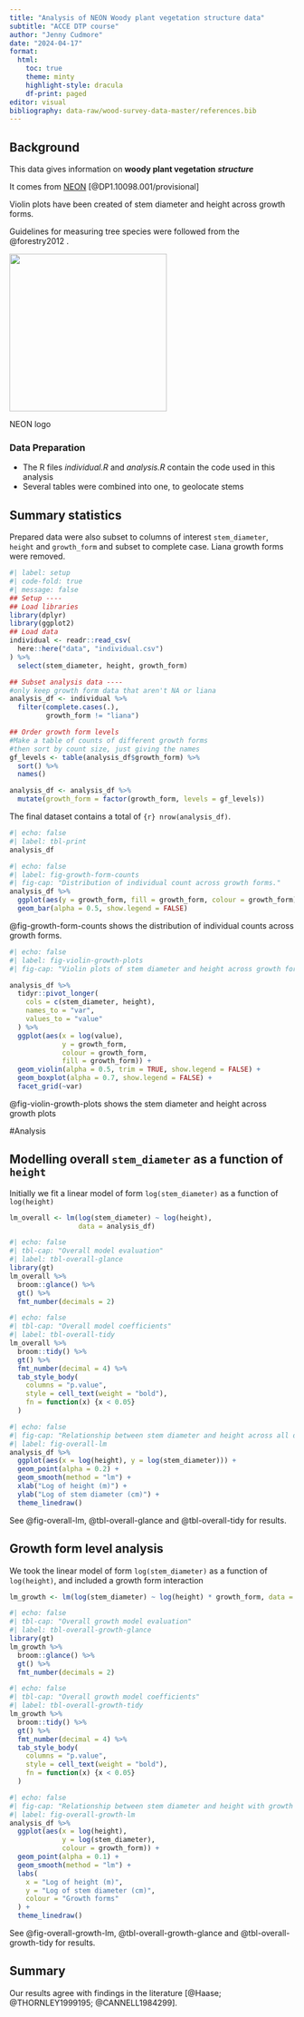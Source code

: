 ```yaml
---
title: "Analysis of NEON Woody plant vegetation structure data"
subtitle: "ACCE DTP course"
author: "Jenny Cudmore"
date: "2024-04-17"
format: 
  html:
    toc: true
    theme: minty
    highlight-style: dracula
    df-print: paged
editor: visual
bibliography: data-raw/wood-survey-data-master/references.bib
---
```


## Background

This data gives information on **woody plant vegetation** ***structure***

It comes from [NEON](https://data.neonscience.org/data-products/DP1.10098.001) [@DP1.10098.001/provisional]

Violin plots have been created of stem diameter and height across growth forms.

Guidelines for measuring tree species were followed from the @forestry2012 .

![](https://e7bbd3b7e9244cfea60cc5cede0f9aca.app.posit.cloud/file_show?path=%2Fcloud%2Fproject%2Fdata-raw%2Fwood-survey-data-master%2Fneon-logo.png){width="278"}

NEON logo

### Data Preparation

-   The R files *individual.R* and *analysis.R* contain the code used in this analysis
-   Several tables were combined into one, to geolocate stems

## Summary statistics

Prepared data were also subset to columns of interest `stem_diameter`, `height` and `growth_form` and subset to complete case. Liana growth forms were removed.

```r
#| label: setup
#| code-fold: true
#| message: false
## Setup ----
## Load libraries
library(dplyr)
library(ggplot2)
## Load data
individual <- readr::read_csv(
  here::here("data", "individual.csv")
) %>%
  select(stem_diameter, height, growth_form)

## Subset analysis data ----
#only keep growth form data that aren't NA or liana
analysis_df <- individual %>%
  filter(complete.cases(.),
         growth_form != "liana")

## Order growth form levels
#Make a table of counts of different growth forms
#then sort by count size, just giving the names
gf_levels <- table(analysis_df$growth_form) %>%
  sort() %>%
  names()

analysis_df <- analysis_df %>% 
  mutate(growth_form = factor(growth_form, levels = gf_levels))


```

The final dataset contains a total of `{r} nrow(analysis_df)`.

```r
#| echo: false
#| label: tbl-print
analysis_df
```

```r
#| echo: false
#| label: fig-growth-form-counts
#| fig-cap: "Distribution of individual count across growth forms."
analysis_df %>%
  ggplot(aes(y = growth_form, fill = growth_form, colour = growth_form)) +
  geom_bar(alpha = 0.5, show.legend = FALSE)

```

@fig-growth-form-counts shows the distribution of individual counts across growth forms.

```r
#| echo: false
#| label: fig-violin-growth-plots
#| fig-cap: "Violin plots of stem diameter and height across growth forms"

analysis_df %>%
  tidyr::pivot_longer(
    cols = c(stem_diameter, height),
    names_to = "var",
    values_to = "value"
  ) %>%
  ggplot(aes(x = log(value),
             y = growth_form,
             colour = growth_form,
             fill = growth_form)) +
  geom_violin(alpha = 0.5, trim = TRUE, show.legend = FALSE) +
  geom_boxplot(alpha = 0.7, show.legend = FALSE) +
  facet_grid(~var)

```

@fig-violin-growth-plots shows the stem diameter and height across growth plots

#Analysis

## Modelling overall `stem_diameter` as a function of `height`

Initially we fit a linear model of form `log(stem_diameter)` as a function of `log(height)`

```r
lm_overall <- lm(log(stem_diameter) ~ log(height),
                 data = analysis_df)
```

```r
#| echo: false
#| tbl-cap: "Overall model evaluation"
#| label: tbl-overall-glance
library(gt)
lm_overall %>% 
  broom::glance() %>%
  gt() %>%
  fmt_number(decimals = 2)
```

```r
#| echo: false
#| tbl-cap: "Overall model coefficients"
#| label: tbl-overall-tidy
lm_overall %>%
  broom::tidy() %>%
  gt() %>%
  fmt_number(decimal = 4) %>%
  tab_style_body(
    columns = "p.value",
    style = cell_text(weight = "bold"),
    fn = function(x) {x < 0.05}
  )
```

```r
#| echo: false
#| fig-cap: "Relationship between stem diameter and height across all data."
#| label: fig-overall-lm
analysis_df %>%
  ggplot(aes(x = log(height), y = log(stem_diameter))) +
  geom_point(alpha = 0.2) +
  geom_smooth(method = "lm") +
  xlab("Log of height (m)") +
  ylab("Log of stem diameter (cm)") +
  theme_linedraw()
```

See @fig-overall-lm, @tbl-overall-glance and @tbl-overall-tidy for results.

## Growth form level analysis

We took the linear model of form `log(stem_diameter)` as a function of `log(height)`, and included a growth form interaction

```r
lm_growth <- lm(log(stem_diameter) ~ log(height) * growth_form, data = analysis_df)
```

```r
#| echo: false
#| tbl-cap: "Overall growth model evaluation"
#| label: tbl-overall-growth-glance
library(gt)
lm_growth %>% 
  broom::glance() %>%
  gt() %>%
  fmt_number(decimals = 2)
```

```r
#| echo: false
#| tbl-cap: "Overall growth model coefficients"
#| label: tbl-overall-growth-tidy
lm_growth %>%
  broom::tidy() %>%
  gt() %>%
  fmt_number(decimal = 4) %>%
  tab_style_body(
    columns = "p.value",
    style = cell_text(weight = "bold"),
    fn = function(x) {x < 0.05}
  )
```

```r
#| echo: false
#| fig-cap: "Relationship between stem diameter and height with growth form interaction across all data."
#| label: fig-overall-growth-lm
analysis_df %>%
  ggplot(aes(x = log(height), 
             y = log(stem_diameter),
             colour = growth_form)) +
  geom_point(alpha = 0.1) +
  geom_smooth(method = "lm") +
  labs(
    x = "Log of height (m)",
    y = "Log of stem diameter (cm)",
    colour = "Growth forms"
  ) +
  theme_linedraw()

```

See @fig-overall-growth-lm, @tbl-overall-growth-glance and @tbl-overall-growth-tidy for results.

## **Summary**

Our results agree with findings in the literature [@Haase; @THORNLEY1999195; @CANNELL1984299].
